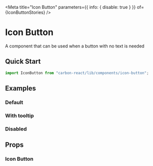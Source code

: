 

<Meta title="Icon Button" parameters={{ info: { disable: true } }} of={IconButtonStories} />

# Icon Button

A component that can be used when a button with no text is needed

## Quick Start

```javascript
import IconButton from "carbon-react/lib/components/icon-button";
```

## Examples

### Default

<Canvas name="default" of={IconButtonStories.Default} />

### With tooltip

<Canvas name="with tooltip" of={IconButtonStories.WithTooltip} />

### Disabled

<Canvas name="disabled" of={IconButtonStories.Disabled} />

## Props

### Icon Button

<ArgTypes of={IconButtonStories} />
